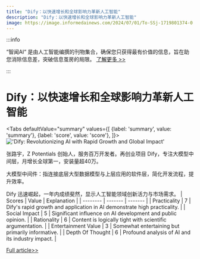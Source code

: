 ```yaml
---
title: "Dify：以快速增长和全球影响力革新人工智能"
description: "Dify：以快速增长和全球影响力革新人工智能"
image: https://image.informedainews.com/2024/07/01/To-SSj-1719801374-0.jpg
---
```



:::info

“智闻AI“ 是由人工智能编撰的刊物集合，确保您只获得最有价值的信息，旨在助您消除信息差，突破信息茧房的局限。  [了解更多 >>](/)

:::

# Dify：以快速增长和全球影响力革新人工智能


<Tabs
	defaultValue="summary"
	values={[
	{label: 'summary', value: 'summary'},
	{label: 'score', value: 'score'},
]}>
<TabItem value="summary">
<img
  src="https://image.informedainews.com/2024/07/01/To-SSj-1719801374-0.jpg"
  alt="'Dify: Revolutionizing AI with Rapid Growth and Global Impact'"
/>



张路宇，Z Potentials 创始人，服务百万开发者。再创业项目 Dify，专注大模型中间层，月增长全球第一，安装量超40万。

大模型中间件：指连接底层大型数据模型与上层应用的软件层，简化开发流程，提升效率。

Dify 迅速崛起，一年内成绩斐然，显示人工智能领域创新活力与市场需求。
</TabItem>
<TabItem value="score">
	| Scores     | Value   | Explanation |
	| -------- | ------- | ------- |
	| Practicality  | 7    | Dify's rapid growth and application in AI demonstrate high practicality.    |
	| Social Impact | 5     | Significant influence on AI development and public opinion.    |
	| Rationality    | 6    | Content is logically tight with scientific argumentation.    |
	| Entertainment Value    | 3    | Somewhat entertaining but primarily informative.    |
	| Depth Of Thought    | 6    | Profound analysis of AI and its industry impact.    |
</TabItem>
</Tabs>

[Full article>>](https://x.com/hongming731/status/1807319213591425362)
